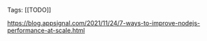 Tags: [[TODO]]

https://blog.appsignal.com/2021/11/24/7-ways-to-improve-nodejs-performance-at-scale.html